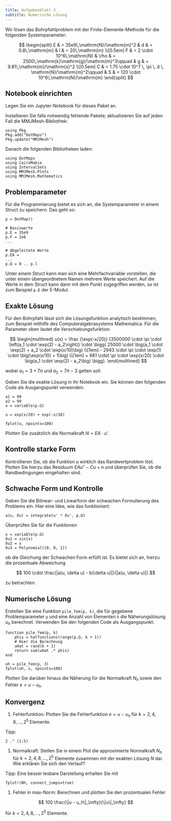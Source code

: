 ```yaml
---
title: Aufgabenblatt 3
subtitle: Numerische Lösung
---
```


\newcommand{\SI}[2]{#1\,#2}
\newcommand{\si}[1]{#1}
\newcommand{\num}[1]{#1}
\newcommand{\newton}{\mathrm{N}}
\newcommand{\metre}{\mathrm{m}}
\newcommand{\per}{/}
\newcommand{\squared}{^2}
\newcommand{\kilo}{\mathrm{k}}
\newcommand{\gram}{\mathrm{g}}
\newcommand{\second}{\mathrm{s}}
\newcommand{\tothe}[1]{^#1}

Wir lösen das Bohrpfahlproblem mit der Finite-Elemente-Methode für die folgenden Systemparameter:

$$
    \begin{split}
      E & = \SI{35e9}{\newton\per\metre\squared}
      &
      d & = \SI{0.8}{\metre}
      &
      l & = \SI{20}{\metre}
      \\[0.5em]
      F & = \SI{2 \cdot 10^6}{\newton}
      &
      \rho & = \SI{2500}{\kilo\gram\per\metre\tothe{3}}\qquad
      &
      g & = \SI{9.81}{\metre\per\second\squared}
      \\[0.5em]
      C & = 1.75 \cdot 10^7 \, \pi \, d \, \si{\newton\per\metre\squared}\qquad
      &
      S & = \SI{120 \cdot 10^6}{\newton\per\metre}
    \end{split}
$$

## Notebook einrichten

Legen Sie ein Jupyter-Notebook für dieses Paket an.

Installieren Sie falls notwendig fehlende Pakete; aktualisieren Sie auf jeden Fall die MMJMesh-Bibliothek:

```.julia
using Pkg
Pkg.add("DotMaps")
Pkg.update("MMJMesh")
```

Danach die folgenden Bibliotheken laden:

```.julia
using DotMaps
using CairoMakie
using IntervalSets
using MMJMesh.Plots
using MMJMesh.Mathematics
```

## Problemparameter

Für die Programmierung bietet es sich an, die Systemparameter in einem Struct zu speichern. Das geht so:

```.julia
p = DotMap()

# Basiswerte
p.E = 35e9
p.F = 2e6
...

# Abgeleitete Werte
p.EA = 
...
p.Ω = 0 .. p.l
```

Unter einem Struct kann man sich eine Mehrfachvariable vorstellen, die unter einem übergeordnetem Namen mehrere Werte speichert. Auf die Werte in dem Struct kann dann mit dem Punkt zugegriffen werden, so ist zum Beispiel `p.E` der E-Modul.

## Exakte Lösung

Für den Bohrpfahl lässt sich die Lösungsfunktion analytisch bestimmen, zum Beispiel mithilfe des Computeralgebrasystems Mathematica. Für die Parameter oben lautet die Verschiebungsfunktion 

$$
\begin{multlined}
u(x) 
= 
\frac
{\exp(-x/20)}
{3500000 \cdot \pi \cdot  \left(a_1 \cdot \exp(2) - a_2\right)}
\cdot
 \bigg(
  25000 \cdot \big(a_1 \cdot \exp(2) + a_2 \cdot \exp(x/10)\big)
  \\[1em]
  - 2943 \cdot \pi \cdot \exp(1) \cdot \big(\exp(x/10) + 1\big)
  \\[1em]
  + 981 \cdot \pi \cdot \exp(x/20) \cdot \big(a_1 \cdot \exp(2) - a_2\big)
\bigg).
\end{multlined}
$$

wobei $a_1 = 3 + 7 \pi$ und $a_2 = 7\pi - 3$ gelten soll.

Geben Sie die exakte Lösung in ihr Notebook ein. Sie können den folgenden Code als Ausgangspunkt verwenden:

```.julia
a1 = 99
a2 = 99
x = variable(p.Ω)

u = exp(x/20) + exp(-x/10)

fplot(u, npoints=100)
```

Plotten Sie zusätzlich die Normalkraft $N = EA \cdot u'$.

## Kontrolle starke Form

Kontrollieren Sie, ob die Funktion $u$ wirklich das Randwertproblem löst. Plotten Sie hierzu das Residuum $EA u'' - C u + n$ und überprüfen Sie, ob die Randbedingungen eingehalten sind.

## Schwache Form und Kontrolle

Geben Sie die Bilinear- und Linearform der schwachen Formulierung des Problems ein. Hier eine Idee, wie das funktioniert:

```.julia
a(u, δu) = integrate(u' * δu', p.Ω)
```

Überprüfen Sie für die Funktionen

```.julia
x = variable(p.Ω)
δu1 = sin(x)
δu2 = x
δu3 = Polynomial([0, 0, 1])
```

ob die Gleichung der Schwachen Form erfüllt ist. Es bietet sich an, hierzu die prozentuale Abweichung

$$
  100 \cdot \frac{|a(u, \delta u) - b(\delta u)|}{|a(u, \delta u)|}
$$

zu betrachten.

## Numerische Lösung

Erstellen Sie eine Funktion `pile_fem(p, k)`, die für gegebene Problemparameter `p` und eine Anzahl von Elementen `k` die Näherungslösung $u_h$ berechnet. Verwenden Sie den folgenden Code als Ausgangspunkt:

```.julia
function pile_fem(p, k)
    phis = hatfunctions(range(p.Ω, k + 1))
    # Hier die Berechnung
    uHat = rand(k + 1)
    return sum(uHat .* phis)
end

uh = pile_fem(p, 3)
fplot(uh, u, npoints=100)
```

Plotten Sie darüber hinaus die Näherung für die Normalkraft $N_h$ sowie den Fehler $e = u - u_h$.

## Konvergenz

1. Fehlerfunktion: Plotten Sie die Fehlerfunktion $e = u - u_h$ für $k = 2, 4, 8, \dots, 2^5$ Elemente.

  Tipp:

  ```.julia
  2 .^ (1:5)
  ```

1. Normalkraft: Stellen Sie in einem Plot die approximierte Normalkraft $N_h$ für $k = 2, 4, 8, \dots, 2^5$ Elemente zusammen mit der exakten Lösung $N$ dar. Wie erklären Sie sich den Verlauf?

  Tipp: Eine besser lesbare Darstellung erhalten Sie mit

  ```.julia
  fplot!(Nh, connect_jumps=true)
  ```

1. Fehler in max-Norm: Berechnen und plotten Sie den prozentualen Fehler

  $$
  100 \frac{\|u - u_h\|_\infty}{\|u\|_\infty}
  $$

  für $k = 2, 4, 8, \dots, 2^5$ Elemente.